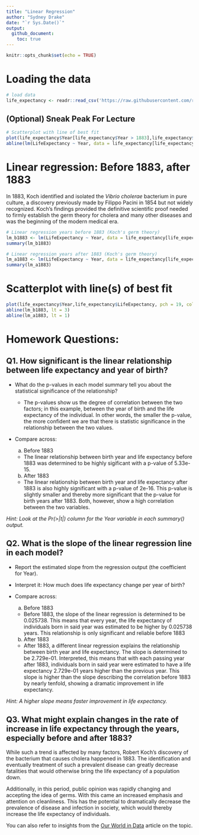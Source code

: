 ```yaml
---
title: "Linear Regression"
author: "Sydney Drake"
date: "`r Sys.Date()`"
output:
  github_document:
    toc: true
---
```


```r
knitr::opts_chunk$set(echo = TRUE)
```

# Loading the data

```r

# load data
life_expectancy <- readr::read_csv('https://raw.githubusercontent.com/rfordatascience/tidytuesday/main/data/2023/2023-12-05/life_expectancy.csv')
```

## (Optional) Sneak Peak For Lecture

```r
# Scatterplot with line of best fit
plot(life_expectancy$Year[life_expectancy$Year > 1883],life_expectancy$LifeExpectancy[life_expectancy$Year > 1883], pch = 19, col = "grey", xlab = "Year of Birth", ylab = "Life Expectancy")
abline(lm(LifeExpectancy ~ Year, data = life_expectancy[life_expectancy$Year > 1883,]), lt = 1)
```

# Linear regression: Before 1883, after 1883

In 1883, Koch identified and isolated the *Vibrio cholerae* bacterium in pure culture, a discovery previously made by Filippo Pacini in 1854 but not widely recognized. Koch's findings provided the definitive scientific proof needed to firmly establish the germ theory for cholera and many other diseases and was the beginning of the modern medical era.

```r
# Linear regression years before 1883 (Koch's germ theory)
lm_b1883 <- lm(LifeExpectancy ~ Year, data = life_expectancy[life_expectancy$Year < 1883,])
summary(lm_b1883)

# Linear regression years after 1883 (Koch's germ theory)
lm_a1883 <- lm(LifeExpectancy ~ Year, data = life_expectancy[life_expectancy$Year > 1883,])
summary(lm_a1883)
```

# Scatterplot with line(s) of best fit

```r
plot(life_expectancy$Year,life_expectancy$LifeExpectancy, pch = 19, col = "grey", xlab = "Year of Birth", ylab = "Life Expectancy")
abline(lm_b1883, lt = 3)
abline(lm_a1883, lt = 1)
```

# Homework Questions:

## Q1. How significant is the linear relationship between life expectancy and year of birth?

-   What do the p-values in each model summary tell you about the statistical significance of the relationship?

    - The p-values show us the degree of correlation between the two factors; in this example, between the year of birth and the life expectancy of the individual. In other words, the smaller the p-value, the more confident we are that there is statistic significance in the relationship between the two values.

-   Compare across:

    (a) Before 1883
      - The linear relationship between birth year and life expectancy before 1883 was determined to be highly sigificant with a p-value of 5.33e-15.

    (b) After 1883
      - The linear relationship between birth year and life expectancy after 1883 is also highly significant with a p-value of 2e-16. This p-value is slightly smaller and thereby more significant that the p-value for birth years after 1883. Both, however, show a high correlation between the two variables.

*Hint: Look at the Pr(\>\|t\|) column for the Year variable in each summary() output.*

## Q2. What is the slope of the linear regression line in each model?

-   Report the estimated slope from the regression output (the coefficient for Year).

-   Interpret it: How much does life expectancy change per year of birth?

-   Compare across:

    (a) Before 1883
      - Before 1883, the slope of the linear regression is determined to be 0.025738. This means that every year, the life expectancy of individuals born in said year was estimated to be higher by 0.025738 years. This relationship is only significant and reliable before 1883

    (b) After 1883
      - After 1883, a different linear regression explains the relationship between birth year and life expectancy. The slope is determined to be 2.729e-01. Interpreted, this means that with each passing year after 1883, individuals born in said year were estimated to have a life expectancy 2.729e-01 years higher than the previous year. This slope is higher than the slope describing the correlation before 1883 by nearly tenfold, showing a dramatic improvement in life expectancy.

*Hint: A higher slope means faster improvement in life expectancy.*

## Q3. What might explain changes in the rate of increase in life expectancy through the years, especially before and after 1883?

While such a trend is affected by many factors, Robert Koch's discovery of the bacterium that causes cholera happened in 1883. The identification and eventually treatment of such a prevalent disease can greatly decrease fatalities that would otherwise bring the life expectancy of a population down.

Additionally, in this period, public opinion was rapidly changing and accepting the idea of germs. With this came an increased emphasis and attention on cleanliness. This has the potential to dramatically decrease the prevalence of disease and infection in society, which would thereby increase the life expectancy of individuals.

You can also refer to insights from the [Our World in Data](https://ourworldindata.org/life-expectancy?insight=life-expectancy-has-surpassed-predictions-again-and-again#key-insights) article on the topic.